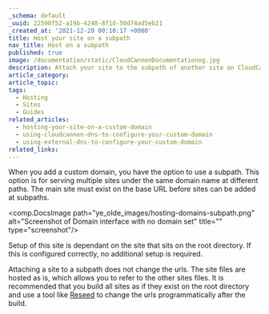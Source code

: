 ```yaml
---
_schema: default
_uuid: 22590f52-a19b-4248-8f1d-50d74ad5eb21
_created_at: '2021-12-20 00:10:17 +0000'
title: Host your site on a subpath
nav_title: Host on a subpath
published: true
image: /documentation/static/CloudCannonDocumentationog.jpg
description: Attach your site to the subpath of another site on CloudCannon
article_category:
article_topic:
tags:
  - Hosting
  - Sites
  - Guides
related_articles:
  - hosting-your-site-on-a-custom-domain
  - using-cloudcannon-dns-to-configure-your-custom-domain
  - using-external-dns-to-configure-your-custom-domain
related_links:
---
```

When you add a custom domain, you have the option to use a subpath. This option is for serving multiple sites under the same domain name at different paths. The main site must exist on the base URL before sites can be added at subpaths.

<comp.DocsImage path="ye_olde_images/hosting-domains-subpath.png" alt="Screenshot of Domain interface with no domain set" title="" type="screenshot"/>

Setup of this site is dependant on the site that sits on the root directory. If this is configured correctly, no additional setup is required.

Attaching a site to a subpath does not change the urls. The site files are hosted as is, which allows you to refer to the other sites files. It is recommended that  you build all sites as if they exist on the root directory and use a tool like  [Reseed](https://github.com/CloudCannon/reseed) to change the urls programmatically after the build.